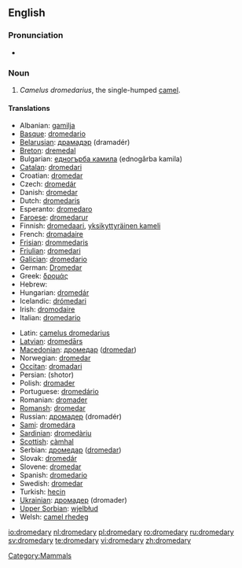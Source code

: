 {{wikipedia}}
==English==

===Pronunciation===
*{{IPA|/dɽɔmə'dæɽɪ/}}

===Noun===
{{en-noun|dromedar|ies}}

# ''Camelus dromedarius'', the single-humped [[camel]].

====Translations====
{{trans-top}}
*Albanian: [[gamilja]]
*[[Basque]]: [[dromedario]]
*[[Belarusian]]: [[драмадэр]] (dramadér) {{m}}
*[[Breton]]: [[dremedal]] {{m}}
*Bulgarian: [[едногърба камила]] (ednogǎrba kamila) {{f}}
*[[Catalan]]: [[dromedari]] {{m}}
*Croatian: [[dromedar]] {{m}}
*Czech: [[dromedár]]
*Danish: [[dromedar]]
*Dutch: [[dromedaris]] {{m}}
*Esperanto: [[dromedaro]]
*[[Faroese]]: [[dromedarur]]
*Finnish: [[dromedaari]], [[yksikyttyräinen kameli]]
*French: [[dromadaire]] {{m}}
*[[Frisian]]: [[drommedaris]]
*[[Friulian]]: [[dromedari]] {{m}}
*[[Galician]]: [[dromedario]] {{m}}
*German: [[Dromedar]] {{n}}
*Greek: [[δρομάς]] {{f}}
*Hebrew: {{he-translation|כרכרה|khirkhôrah}}
*Hungarian: [[dromedár]]
*Icelandic: [[drómedari]] {{m}}
*Irish: [[dromodaire]]
*Italian: [[dromedario]] {{m}}
{{trans-mid}}
*Latin: [[camelus dromedarius]] {{m}}
*[[Latvian]]: [[dromedārs]]
*[[Macedonian]]: [[дромедар]] ([[dromedar]])
*Norwegian: [[dromedar]]
*[[Occitan]]: [[dromadari]]
*Persian: {{FAchar|[[شتر]]}} (shotor)
*Polish: [[dromader]] {{m}}
*Portuguese: [[dromedário]] {{m}}
*Romanian: [[dromader]]
*[[Romansh]]: [[dromedar]]
*Russian: [[дромадер]] (dromadér) {{m}}
*[[Sami]]: [[dromedára]]
*[[Sardinian]]: [[dromedàriu]]
*[[Scottish]]: [[càmhal]]
*Serbian: [[дромедар]] ([[dromedar]]) {{m}}
*Slovak: [[dromedár]]
*Slovene: [[dromedar]] {{m}}
*Spanish: [[dromedario]] {{m}}
*Swedish: [[dromedar]]
*Turkish: [[hecin]]
*[[Ukrainian]]: [[дромадер]] (dromader)
*[[Upper Sorbian]]: [[wjelbłud]]
*Welsh: [[camel rhedeg]]
{{trans-bottom}}

[[Category:Mammals]]

[[io:dromedary]]
[[nl:dromedary]]
[[pl:dromedary]]
[[ro:dromedary]]
[[ru:dromedary]]
[[sv:dromedary]]
[[te:dromedary]]
[[vi:dromedary]]
[[zh:dromedary]]